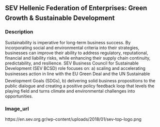 ## SEV  Hellenic Federation of Enterprises: Green Growth & Sustainable Development
### Description

Sustainability is imperative for long-term business success. By incorporating social and environmental criteria into their strategies, businesses can improve their ability to address regulatory, reputational, financial and liability risks, while enhancing their supply chain continuity, predictability, and resilience. SEV Business Council for Sustainable Development (SEV BCSD) role focuses on: a) scaling and accelerating businesses action in line with the EU Green Deal and the UN Sustainable Development Goals (SDGs), b) delivering solid business propositions to the public dialogue and creating a positive policy feedback loop that levels the playing field and turns climate and environmental challenges into opportunities.

### Image_url

https://en.sev.org.gr/wp-content/uploads/2018/01/sev-top-logo.png

